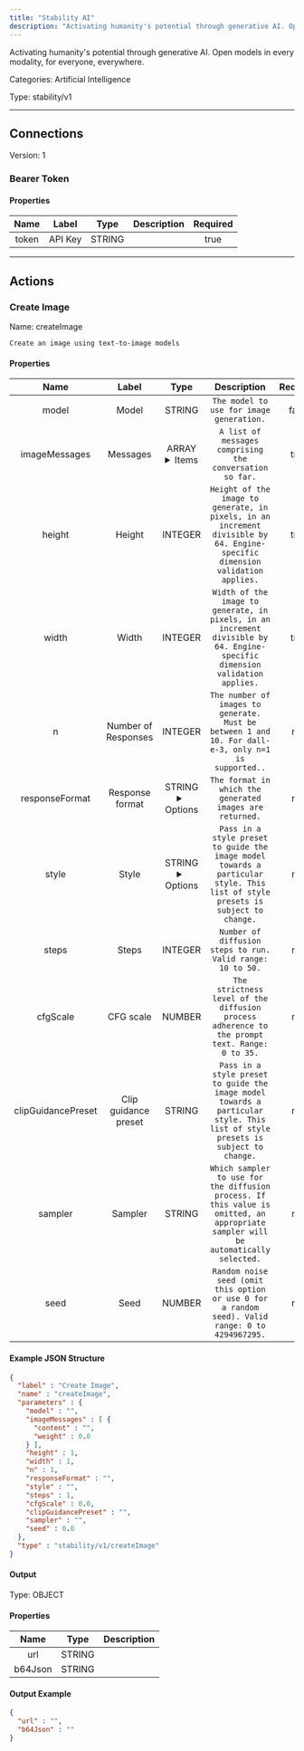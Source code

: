 ```yaml
---
title: "Stability AI"
description: "Activating humanity's potential through generative AI. Open models in every modality, for everyone, everywhere."
---
```


Activating humanity's potential through generative AI. Open models in every modality, for everyone, everywhere.


Categories: Artificial Intelligence


Type: stability/v1

<hr />



## Connections

Version: 1


### Bearer Token

#### Properties

|      Name       |      Label     |     Type     |     Description     | Required |
|:---------------:|:--------------:|:------------:|:-------------------:|:--------:|
| token | API Key | STRING |  | true |





<hr />



## Actions


### Create Image
Name: createImage

`Create an image using text-to-image models`

#### Properties

|      Name       |      Label     |     Type     |     Description     | Required |
|:---------------:|:--------------:|:------------:|:-------------------:|:--------:|
| model | Model | STRING | `The model to use for image generation.` | false |
| imageMessages | Messages | ARRAY <details> <summary> Items </summary> [&#123;STRING\(content), NUMBER\(weight)&#125;] </details> | `A list of messages comprising the conversation so far.` | true |
| height | Height | INTEGER | `Height of the image to generate, in pixels, in an increment divisible by 64. Engine-specific dimension validation applies.` | true |
| width | Width | INTEGER | `Width of the image to generate, in pixels, in an increment divisible by 64. Engine-specific dimension validation applies.` | true |
| n | Number of Responses | INTEGER | `The number of images to generate. Must be between 1 and 10. For dall-e-3, only n=1 is supported..` | null |
| responseFormat | Response format | STRING <details> <summary> Options </summary> URL, B64_JSON </details> | `The format in which the generated images are returned.` | null |
| style | Style | STRING <details> <summary> Options </summary> THREE_D_MODEL, ANALOG_FILM, ANIME, CINEMATIC, COMIC_BOOK, DIGITAL_ART, ENHANCE, FANTASY_ART, ISOMETRIC, LINE_ART, LOW_POLY, MODELING_COMPOUND, NEON_PUNK, ORIGAMI, PHOTOGRAPHIC, PIXEL_ART, TILE_TEXTURE </details> | `Pass in a style preset to guide the image model towards a particular style. This list of style presets is subject to change.` | null |
| steps | Steps | INTEGER | `Number of diffusion steps to run. Valid range: 10 to 50.` | null |
| cfgScale | CFG scale | NUMBER | `The strictness level of the diffusion process adherence to the prompt text. Range: 0 to 35.` | null |
| clipGuidancePreset | Clip guidance preset | STRING | `Pass in a style preset to guide the image model towards a particular style. This list of style presets is subject to change.` | null |
| sampler | Sampler | STRING | `Which sampler to use for the diffusion process. If this value is omitted, an appropriate sampler will be automatically selected.` | null |
| seed | Seed | NUMBER | `Random noise seed (omit this option or use 0 for a random seed). Valid range: 0 to 4294967295.` | null |

#### Example JSON Structure
```json
{
  "label" : "Create Image",
  "name" : "createImage",
  "parameters" : {
    "model" : "",
    "imageMessages" : [ {
      "content" : "",
      "weight" : 0.0
    } ],
    "height" : 1,
    "width" : 1,
    "n" : 1,
    "responseFormat" : "",
    "style" : "",
    "steps" : 1,
    "cfgScale" : 0.0,
    "clipGuidancePreset" : "",
    "sampler" : "",
    "seed" : 0.0
  },
  "type" : "stability/v1/createImage"
}
```

#### Output



Type: OBJECT


#### Properties

|     Name     |     Type     |     Description     |
|:------------:|:------------:|:-------------------:|
| url | STRING |  |
| b64Json | STRING |  |




#### Output Example
```json
{
  "url" : "",
  "b64Json" : ""
}
```




